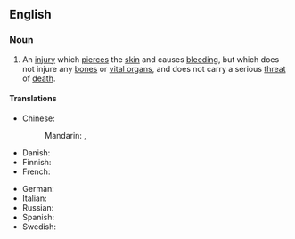 ==English==

===Noun===
{{en-noun}}
# An [[injury]] which [[pierce]]s the [[skin]] and causes [[bleed]]ing, but which does not injure any [[bone]]s or [[vital organ]]s, and does not carry a serious [[threat]] of [[death]].

====Translations====
{{trans-top|injury which pierces the skin, but which does not injure any bones or vital organs}}
* Chinese:
*: Mandarin: {{t+|cmn|輕傷}}, {{t+|cmn|轻伤|tr=qīngshāng}}
* Danish: {{t|da|kødsår|n}}
* Finnish: {{t|fi|lihashaava}}
* French: {{t-needed|fr}}
{{trans-mid}}
* German: {{t+|de|Fleischwunde|f}}
* Italian: {{t|it|ferita superficiale|f}}
* Russian: {{t|ru|ране́ние мя́гких тка́ней|n}}
* Spanish: {{t-needed|es}}
* Swedish: {{t|sv|köttsår|n}}
{{trans-bottom}}